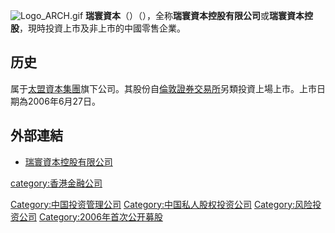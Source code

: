 [[File:Logo_ARCH.gif|right]]
'''瑞寰資本'''（{{lang-en|ARC Capital Holdings Limited }}）（{{lse|ARCH}}），全称'''瑞寰資本控股有限公司'''或'''瑞寰資本控股'''，現時投資上市及非上市的中國零售企業。

==历史==
属于[[太盟資本集團|太盟資本集團]]旗下公司。其股份自[[倫敦證券交易所|倫敦證券交易所]]另類投資上場上市。上市日期為2006年6月27日。

==外部連結==
*[https://web.archive.org/web/20111107072953/http://arch-fund.com/ 瑞寰資本控股有限公司]

[[category:香港金融公司|category:香港金融公司]]
[[Category:中国投资管理公司|Category:中国投资管理公司]]
[[Category:中国私人股权投资公司|Category:中国私人股权投资公司]]
[[Category:风险投资公司|Category:风险投资公司]]
[[Category:2006年首次公开募股|Category:2006年首次公开募股]]